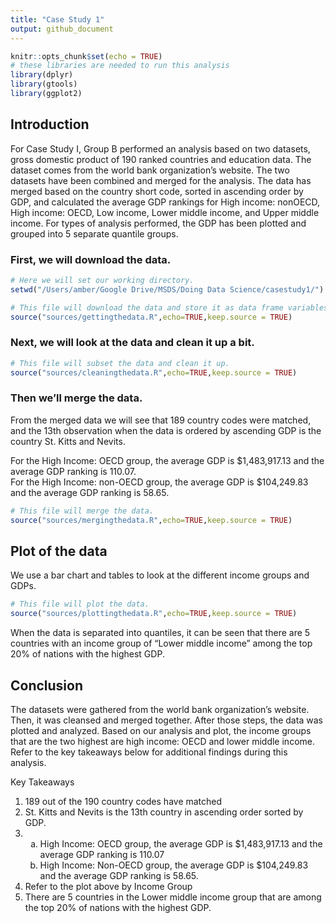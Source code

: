 ```yaml
---
title: "Case Study 1"
output: github_document
---
```


```r
knitr::opts_chunk$set(echo = TRUE)
# these libraries are needed to run this analysis
library(dplyr)
library(gtools)
library(ggplot2)
```

## Introduction

For Case Study I, Group B performed an analysis based on two datasets, gross domestic product of 190 ranked countries and education data.  The dataset comes from the world bank organization’s website. The two datasets have been combined and merged for the analysis. The data has merged based on the country short code, sorted in ascending order by GDP, and calculated the average GDP rankings for High income: nonOECD, High income: OECD, Low income, Lower middle income, and Upper middle income. For types of analysis performed, the GDP has been plotted and grouped into 5 separate quantile groups. 

### First, we will download the data.

```r
# Here we will set our working directory.
setwd("/Users/amber/Google Drive/MSDS/Doing Data Science/casestudy1/")

# This file will download the data and store it as data frame variables.
source("sources/gettingthedata.R",echo=TRUE,keep.source = TRUE)
```

### Next, we will look at the data and clean it up a bit.

```r
# This file will subset the data and clean it up.
source("sources/cleaningthedata.R",echo=TRUE,keep.source = TRUE)
```

### Then we'll merge the data.

From the merged data we will see that 189 country codes were matched, and the 13th observation when the data is ordered by ascending GDP is the country St. Kitts and Nevits.

For the High Income: OECD group, the average GDP is $1,483,917.13 and the average GDP ranking is 110.07.  
For the High Income: non-OECD group, the average GDP is $104,249.83 and the average GDP ranking is 58.65.

```r
# This file will merge the data.
source("sources/mergingthedata.R",echo=TRUE,keep.source = TRUE)
```

## Plot of the data

We use a bar chart and tables to look at the different income groups and GDPs.  

```r
# This file will plot the data.
source("sources/plottingthedata.R",echo=TRUE,keep.source = TRUE)
```

When the data is separated into quantiles, it can be seen that there are 5 countries with an income group of "Lower middle income" among the top 20% of nations with the highest GDP.


## Conclusion

The datasets were gathered from the world bank organization’s website. Then, it was cleansed and merged together. After those steps, the data was plotted and analyzed. Based on our analysis and plot, the income groups that are the two highest are high income: OECD and lower middle income.  Refer to the key takeaways below for additional findings during this analysis. 

Key Takeaways

1.	189 out of the 190 country codes have matched  
2.	St. Kitts and Nevits is the 13th country in ascending order sorted by GDP.  
3.  a.	High Income: OECD group, the average GDP is $1,483,917.13 and the average GDP ranking is 110.07  
    b.	High Income: Non-OECD group, the average GDP is $104,249.83 and the average GDP ranking is 58.65.   
4.	Refer to the plot above by Income Group  
5.	There are 5 countries in the Lower middle income group that are among the top 20% of nations with the highest GDP. 
